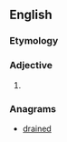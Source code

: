 ==English==

===Etymology===
{{suffix|dandy|ier|alt1=dand(y)|lang=en}}

===Adjective===
{{head|en|adjective comparative form}}

# {{en-comparative of|dandy}}

===Anagrams===
* [[drained#English|drained]]